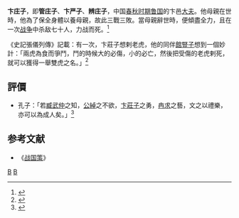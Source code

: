 '''卞庄子'''，即'''管庄子'''、'''卞严子'''、'''辨庄子'''，中国[[春秋时期|春秋时期]][[鲁国|鲁国]]的卞邑[[大夫|大夫]]。他母親在世時，他為了保全身體以養母親，故此三戰三敗。當母親辭世時，便傾盡全力，且在一次[[战争|战争]]中杀敌七十人，力战而死。<ref>{{cite book |author1=韓嬰 |authorlink1=韓嬰 |title=韓詩外傳 |publisher=中國哲學書電子化計劃 |location=互聯網 |page=13段 |url=https://ctext.org/han-shi-wai-zhuan/zh?searchu=%E5%8D%9E%E8%8E%8A%E5%AD%90 |language=中文 |chapter=卷十}}</ref>

《史記張儀列傳》記載：有一次，卞莊子想剌老虎，他的同伴[[館豎子|館豎子]]想到一個妙計：「兩虎為食而爭鬥，鬥的時候大的必傷，小的必亡，然後把受傷的老虎剌死，就可以獲得一舉雙虎之名。」<ref>{{cite web |title=卞莊剌虎 |url=https://idiom.wlps.kl.edu.tw/34554 |website=基隆市武崙國小成語詞典 |publisher=基隆市武崙國小 |location=基隆市 |language=中文}}</ref>

==評價==
*孔子：「若[[臧武仲|臧武仲]]之知，[[孟公綽|公綽]]之不欲，[[卞莊子|卞莊子]]之勇，[[冉求|冉求]]之藝，文之以禮樂，亦可以為成人矣。」<ref>{{cite book |author1=孔門弟子 |authorlink1=孔子 |title=論語 |publisher=中國哲學書電子化計劃 |location=互聯網 |page=12 |url=https://ctext.org/analects/zh?searchu=%E5%8D%9E%E8%8E%8A%E5%AD%90 |language=中文 |chapter=憲問第十四 |quote=子路問成人。子曰：「若臧武仲之知，公綽之不欲，[[卞莊子|卞莊子]]之勇，冉求之藝，文之以禮樂，亦可以為成人矣。」 |access-date=2020-03-14 |archive-date=2020-11-15 |archive-url=https://web.archive.org/web/20201115083608/https://ctext.org/analects/zh?searchu=%E5%8D%9E%E8%8E%8A%E5%AD%90 |dead-url=no }}</ref>

==参考文献==
{{REFLIST}}
*《[[战国策|战国策]]》 

[[Category:鲁国大夫|B]]
[[Category:春秋人|B]]